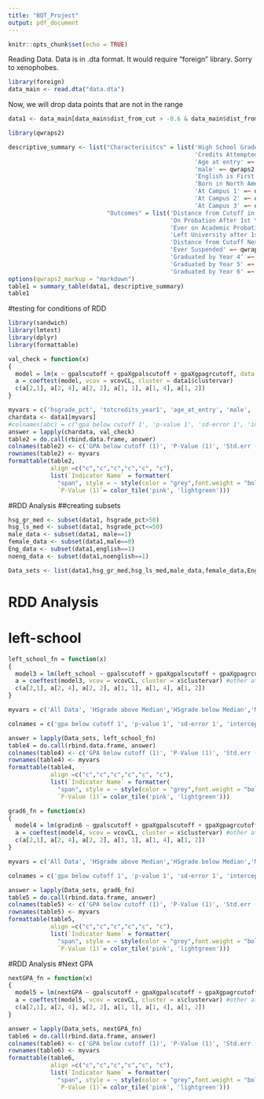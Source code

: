 ```yaml
---
title: "BQT_Project"
output: pdf_document
---
```


```r
knitr::opts_chunk$set(echo = TRUE)
```

Reading Data. Data is in .dta format. It would require "foreign" library. Sorry to xenophobes. 

```r
library(foreign)
data_main <- read.dta("data.dta")
```

Now, we will drop data points that are not in the range

```r
data1 <- data_main[data_main$dist_from_cut > -0.6 & data_main$dist_from_cut < 0.6, ]
```

```r
library(qwraps2)

descriptive_summary <- list("Characterisitcs" = list('High School Grade Percentile' =~ qwraps2::mean_sd(hsgrade_pct),
                                                     'Credits Attempted in First Year' =~ qwraps2::mean_sd(totcredits_year1),
                                                     'Age at entry' =~ qwraps2::mean_sd(age_at_entry),
                                                     'male' =~ qwraps2::mean_sd(male),
                                                     'English is First Language' =~ qwraps2::mean_sd(english),
                                                     'Born in North America' =~ qwraps2::mean_sd(bpl_north_america),
                                                     'At Campus 1' =~ qwraps2::mean_sd(loc_campus1),
                                                     'At Campus 2' =~ qwraps2::mean_sd(loc_campus2),
                                                     'At Campus 3' =~ qwraps2::mean_sd(loc_campus3)), 
                            "Outcomes" = list('Distance from Cutoff in 1st Year' =~ qwraps2::mean_sd(dist_from_cut),
                                              'On Probation After 1st Year' =~ qwraps2::mean_sd(probation_year1),
                                              'Ever on Academic Probation' =~ qwraps2::mean_sd(probation_ever),
                                              'Left University after 1st Evaluation' =~ qwraps2::mean_sd(left_school),
                                              'Distance from Cutoff Next Evaluation' =~ qwraps2::mean_sd(nextGPA, na_rm = TRUE, show_n = 'never'),
                                              'Ever Suspended' =~ qwraps2::mean_sd(suspended_ever, na_rm = TRUE, show_n = 'never'),
                                              'Graduated by Year 4' =~ qwraps2::mean_sd(gradin4, na_rm = TRUE, show_n = 'never'),
                                              'Graduated by Year 5' =~ qwraps2::mean_sd(gradin5, na_rm = TRUE, show_n = 'never'),
                                              'Graduated by Year 6' =~ qwraps2::mean_sd(gradin6, na_rm = TRUE, show_n = 'never')))
options(qwraps2_markup = "markdown")
table1 = summary_table(data1, descriptive_summary)
table1
```

#testing for conditions of RDD
```r
library(sandwich)
library(lmtest)
library(dplyr)
library(formattable)

val_check = function(x)
{
  model = lm(x ~ gpalscutoff + gpaXgpalscutoff + gpaXgpagrcutoff, data = data1)
  a = coeftest(model, vcov = vcovCL, cluster = data1$clustervar)
  c(a[2,1], a[2, 4], a[2, 2], a[1, 1], a[1, 4], a[1, 2])
}

myvars = c('hsgrade_pct', 'totcredits_year1', 'age_at_entry', 'male', 'english','bpl_north_america','loc_campus1', 'loc_campus2', 'loc_campus3')
chardata <- data1[myvars]
#colnames(abc) = c('gpa below cutoff 1', 'p-value 1', 'sd-error 1', 'intercept 0', 'p value 0', 'sd-error 1')
answer = lapply(chardata, val_check)
table2 = do.call(rbind.data.frame, answer)
colnames(table2) <- c('GPA below cutoff (1)', 'P-Value (1)', 'Std.err (1)','Intercept (0)', 'P-Value (0)', 'Std.err (0)')
rownames(table2) <- myvars
formattable(table2, 
            align =c("c","c","c","c","c", "c"), 
            list(`Indicator Name` = formatter(
              "span", style = ~ style(color = "grey",font.weight = "bold")),
              `P-Value (1)`= color_tile('pink', 'lightgreen')))
```
#RDD Analysis
##creating subsets 
```r
hsg_gr_med <- subset(data1, hsgrade_pct>50)
hsg_ls_med <- subset(data1, hsgrade_pct<=50)
male_data <- subset(data1, male==1)
female_data <- subset(data1,male==0)
Eng_data <- subset(data1,english==1)
noeng_data <- subset(data1,noenglish==1)

Data_sets <- list(data1,hsg_gr_med,hsg_ls_med,male_data,female_data,Eng_data, noeng_data)
```

# RDD Analysis
# left-school
```r
left_school_fn = function(x)
{
  model3 = lm(left_school ~ gpalscutoff + gpaXgpalscutoff + gpaXgpagrcutoff, data = x)
  a = coeftest(model3, vcov = vcovCL, cluster = x$clustervar) #other attributes and clustervar removed
  c(a[2,1], a[2, 4], a[2, 2], a[1, 1], a[1, 4], a[1, 2])
}

myvars = c('All Data', 'HSgrade above Median','HSgrade below Median','Male','Female','Eng 1st language', 'Eng not 1st language')

colnames = c('gpa below cutoff 1', 'p-value 1', 'sd-error 1', 'intercept 0', 'p value 0', 'sd-error 1')

answer = lapply(Data_sets, left_school_fn)
table4 = do.call(rbind.data.frame, answer)
colnames(table4) <- c('GPA below cutoff (1)', 'P-Value (1)', 'Std.err (1)','Intercept (0)', 'P-Value (0)', 'Std.err (0)')
rownames(table4) <- myvars
formattable(table4, 
            align =c("c","c","c","c","c", "c"), 
            list(`Indicator Name` = formatter(
              "span", style = ~ style(color = "grey",font.weight = "bold")),
              `P-Value (1)`= color_tile('pink', 'lightgreen')))
```



```r
grad6_fn = function(x)
{
  model4 = lm(gradin6 ~ gpalscutoff + gpaXgpalscutoff + gpaXgpagrcutoff, data = x)
  a = coeftest(model4, vcov = vcovCL, cluster = x$clustervar) #other attributes and clustervar removed
  c(a[2,1], a[2, 4], a[2, 2], a[1, 1], a[1, 4], a[1, 2])
}

myvars = c('All Data', 'HSgrade above Median','HSgrade below Median','Male','Female','Eng 1st language', 'Eng not 1st language')

colnames = c('gpa below cutoff 1', 'p-value 1', 'sd-error 1', 'intercept 0', 'p value 0', 'sd-error 1')

answer = lapply(Data_sets, grad6_fn)
table5 = do.call(rbind.data.frame, answer)
colnames(table5) <- c('GPA below cutoff (1)', 'P-Value (1)', 'Std.err (1)','Intercept (0)', 'P-Value (0)', 'Std.err (0)')
rownames(table5) <- myvars
formattable(table5, 
            align =c("c","c","c","c","c", "c"), 
            list(`Indicator Name` = formatter(
              "span", style = ~ style(color = "grey",font.weight = "bold")),
              `P-Value (1)`= color_tile('pink', 'lightgreen')))
```
#RDD Analysis 
#Next GPA 

```r
nextGPA_fn = function(x)
{
  model5 = lm(nextGPA ~ gpalscutoff + gpaXgpalscutoff + gpaXgpagrcutoff, data = x)
  a = coeftest(model5, vcov = vcovCL, cluster = x$clustervar) #other attributes and clustervar removed
  c(a[2,1], a[2, 4], a[2, 2], a[1, 1], a[1, 4], a[1, 2])
}

answer = lapply(Data_sets, nextGPA_fn)
table6 = do.call(rbind.data.frame, answer)
colnames(table6) <- c('GPA below cutoff (1)', 'P-Value (1)', 'Std.err (1)','Intercept (0)', 'P-Value (0)', 'Std.err (0)')
rownames(table6) <- myvars
formattable(table6, 
            align =c("c","c","c","c","c", "c"), 
            list(`Indicator Name` = formatter(
              "span", style = ~ style(color = "grey",font.weight = "bold")),
              `P-Value (1)`= color_tile('pink', 'lightgreen')))
```

